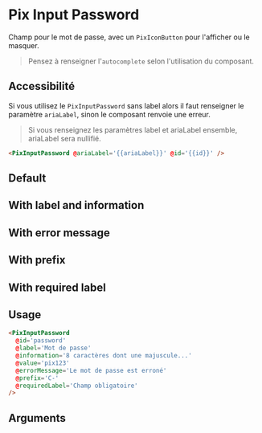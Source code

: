 

<Meta
  title='Form/Inputs/Password'
  component='PixInputPassword'
  argTypes={stories.argTypes}
/>

# Pix Input Password

Champ pour le mot de passe, avec un `PixIconButton` pour l'afficher ou le masquer.

> Pensez à renseigner l'`autocomplete` selon l'utilisation du composant.

## Accessibilité

Si vous utilisez le `PixInputPassword` sans label alors il faut renseigner le paramètre `ariaLabel`, sinon le composant renvoie une erreur.

> Si vous renseignez les paramètres label et ariaLabel ensemble, ariaLabel sera nullifié.

```html
<PixInputPassword @ariaLabel='{{ariaLabel}}' @id='{{id}}' />
```

## Default

<Canvas>
  <Story name='Default' story={stories.Default} height={100} />
</Canvas>

## With label and information

<Canvas>
  <Story story={stories.withLabelAndInformation} height={100} />
</Canvas>

## With error message

<Canvas>
  <Story story={stories.withErrorMessage} height={100} />
</Canvas>

## With prefix

<Canvas>
  <Story story={stories.withPrefix} height={100} />
</Canvas>

## With required label

<Canvas>
  <Story story={stories.withRequiredLabel} height={100} />
</Canvas>

## Usage

```html
<PixInputPassword
  @id='password'
  @label='Mot de passe'
  @information='8 caractères dont une majuscule...'
  @value='pix123'
  @errorMessage='Le mot de passe est erroné'
  @prefix='C-'
  @requiredLabel='Champ obligatoire'
/>
```

## Arguments

<ArgsTable story='Default' />
